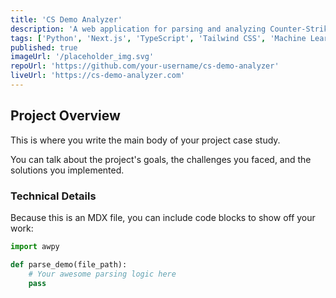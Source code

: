 ```yaml
---
title: 'CS Demo Analyzer'
description: 'A web application for parsing and analyzing Counter-Strike demofiles to provide users with advanced statistics and insights.'
tags: ['Python', 'Next.js', 'TypeScript', 'Tailwind CSS', 'Machine Learning']
published: true
imageUrl: '/placeholder_img.svg'
repoUrl: 'https://github.com/your-username/cs-demo-analyzer'
liveUrl: 'https://cs-demo-analyzer.com'
---
```


## Project Overview

This is where you write the main body of your project case study. 

You can talk about the project's goals, the challenges you faced, and the solutions you implemented.

### Technical Details

Because this is an MDX file, you can include code blocks to show off your work:

```python
import awpy

def parse_demo(file_path):
    # Your awesome parsing logic here
    pass
```
